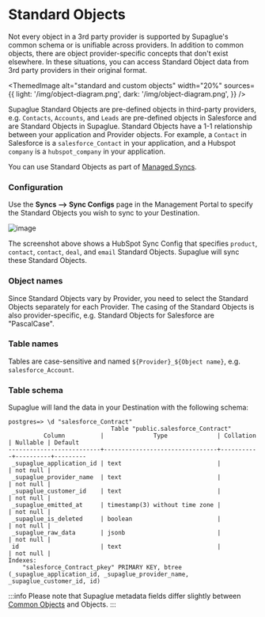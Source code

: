 
# Standard Objects

Not every object in a 3rd party provider is supported by Supaglue's common schema or is unifiable across providers. In addition to common objects, there are object provider-specific concepts that don't exist elsewhere. In these situations, you can access Standard Object data from 3rd party providers in their original format.

<ThemedImage
  alt="standard and custom objects"
  width="20%"
  sources={{
    light: '/img/object-diagram.png',
    dark: '/img/object-diagram.png',
  }}
/>

Supaglue Standard Objects are pre-defined objects in third-party providers, e.g. `Contacts`, `Accounts`, and `Leads` are pre-defined objects in Salesforce and are Standard Objects in Supaglue.
Standard Objects have a 1-1 relationship between your application and Provider objects. For example, a `Contact` in Salesforce is a `salesforce_Contact` in your application, and a Hubspot `company` is a `hubspot_company` in your application.

You can use Standard Objects as part of [Managed Syncs](../../integration-patterns/managed-syncs).

### Configuration

Use the **Syncs --> Sync Configs** page in the Management Portal to specify the Standard Objects you wish to sync to your Destination.

<BrowserWindow url="https://app.supaglue.io/applications/62605dc1-148e-4c53-a850-82e10f71ed23/syncs/sync_configs/new">

![image](/img/standard-object-sync-config.png)

</BrowserWindow>

The screenshot above shows a HubSpot Sync Config that specifies `product`, `contact`, `contact`, `deal`, and `email` Standard Objects. Supaglue will sync these Standard Objects.

### Object names

Since Standard Objects vary by Provider, you need to select the Standard Objects separately for each Provider. The casing of the Standard Objects is also provider-specific, e.g. Standard Objects for Salesforce are "PascalCase".

### Table names

Tables are case-sensitive and named `${Provider}_${Object name}`, e.g. `salesforce_Account`.

### Table schema

Supaglue will land the data in your Destination with the following schema:

```
postgres=> \d "salesforce_Contract"
                             Table "public.salesforce_Contract"
          Column          |              Type              | Collation | Nullable | Default
--------------------------+--------------------------------+-----------+----------+---------
 _supaglue_application_id | text                           |           | not null |
 _supaglue_provider_name  | text                           |           | not null |
 _supaglue_customer_id    | text                           |           | not null |
 _supaglue_emitted_at     | timestamp(3) without time zone |           | not null |
 _supaglue_is_deleted     | boolean                        |           | not null |
 _supaglue_raw_data       | jsonb                          |           | not null |
 id                       | text                           |           | not null |
Indexes:
    "salesforce_Contract_pkey" PRIMARY KEY, btree (_supaglue_application_id, _supaglue_provider_name, _supaglue_customer_id, id)
```

:::info
Please note that Supaglue metadata fields differ slightly between [Common Objects](../common-schemas/overview) and Objects.
:::